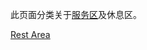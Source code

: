 此页面分类关于[[服务区_(公路)|服务区]]及休息区。
{{Commons category|Rest areas}}
{{Commonscat|Rest areas}}

[[Category:公路基础设施|Rest Area]]